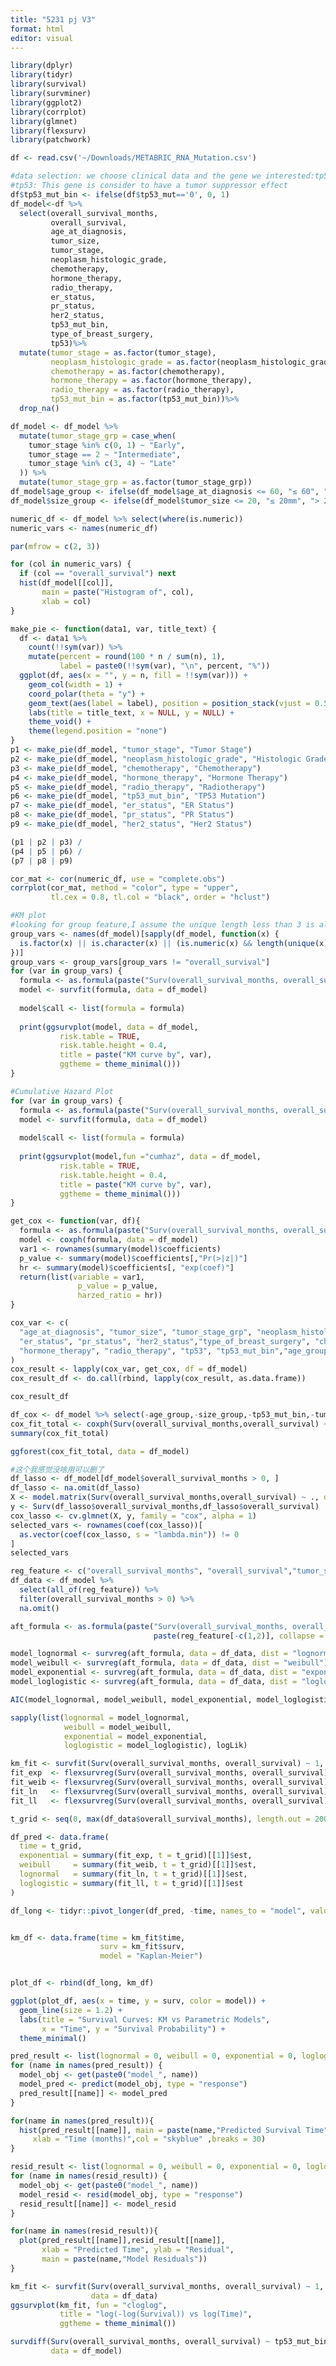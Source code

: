 ```yaml
---
title: "5231 pj V3"
format: html
editor: visual
---
```


```r
library(dplyr)
library(tidyr)
library(survival)
library(survminer)
library(ggplot2)
library(corrplot)
library(glmnet)
library(flexsurv)
library(patchwork)
```

```r
df <- read.csv('~/Downloads/METABRIC_RNA_Mutation.csv')
```

```r
#data selection: we choose clinical data and the gene we interested:tp53
#tp53: This gene is consider to have a tumor suppressor effect
df$tp53_mut_bin <- ifelse(df$tp53_mut=='0', 0, 1)
df_model<-df %>%
  select(overall_survival_months,
         overall_survival,
         age_at_diagnosis,
         tumor_size,
         tumor_stage,
         neoplasm_histologic_grade,
         chemotherapy,
         hormone_therapy,
         radio_therapy,
         er_status,
         pr_status,
         her2_status,
         tp53_mut_bin,
         type_of_breast_surgery,
         tp53)%>%
  mutate(tumor_stage = as.factor(tumor_stage),
         neoplasm_histologic_grade = as.factor(neoplasm_histologic_grade),
         chemotherapy = as.factor(chemotherapy),
         hormone_therapy = as.factor(hormone_therapy),
         radio_therapy = as.factor(radio_therapy),
         tp53_mut_bin = as.factor(tp53_mut_bin))%>%
  drop_na()
```

```r
df_model <- df_model %>%
  mutate(tumor_stage_grp = case_when(
    tumor_stage %in% c(0, 1) ~ "Early",
    tumor_stage == 2 ~ "Intermediate",
    tumor_stage %in% c(3, 4) ~ "Late"
  )) %>%
  mutate(tumor_stage_grp = as.factor(tumor_stage_grp))
df_model$age_group <- ifelse(df_model$age_at_diagnosis <= 60, "≤ 60", "> 60")
df_model$size_group <- ifelse(df_model$tumor_size <= 20, "≤ 20mm", "> 20mm")
```

```r
numeric_df <- df_model %>% select(where(is.numeric))
numeric_vars <- names(numeric_df)

par(mfrow = c(2, 3))  

for (col in numeric_vars) {
  if (col == "overall_survival") next
  hist(df_model[[col]],
       main = paste("Histogram of", col),
       xlab = col)
}
```

```r
make_pie <- function(data1, var, title_text) {
  df <- data1 %>%
    count(!!sym(var)) %>%
    mutate(percent = round(100 * n / sum(n), 1),
           label = paste0(!!sym(var), "\n", percent, "%"))
  ggplot(df, aes(x = "", y = n, fill = !!sym(var))) +
    geom_col(width = 1) +
    coord_polar(theta = "y") +
    geom_text(aes(label = label), position = position_stack(vjust = 0.5), size = 3) +
    labs(title = title_text, x = NULL, y = NULL) +
    theme_void() +
    theme(legend.position = "none")
}
p1 <- make_pie(df_model, "tumor_stage", "Tumor Stage")
p2 <- make_pie(df_model, "neoplasm_histologic_grade", "Histologic Grade")
p3 <- make_pie(df_model, "chemotherapy", "Chemotherapy")
p4 <- make_pie(df_model, "hormone_therapy", "Hormone Therapy")
p5 <- make_pie(df_model, "radio_therapy", "Radiotherapy")
p6 <- make_pie(df_model, "tp53_mut_bin", "TP53 Mutation")
p7 <- make_pie(df_model, "er_status", "ER Status")
p8 <- make_pie(df_model, "pr_status", "PR Status")
p9 <- make_pie(df_model, "her2_status", "Her2 Status")

(p1 | p2 | p3) /
(p4 | p5 | p6) /
(p7 | p8 | p9)
```

```r
cor_mat <- cor(numeric_df, use = "complete.obs")
corrplot(cor_mat, method = "color", type = "upper", 
         tl.cex = 0.8, tl.col = "black", order = "hclust")
```

```r
#KM plot
#looking for group feature,I assume the unique length less than 3 is also group not numeric
group_vars <- names(df_model)[sapply(df_model, function(x) {
  is.factor(x) || is.character(x) || (is.numeric(x) && length(unique(x)) <= 3)
})]
group_vars <- group_vars[group_vars != "overall_survival"]
for (var in group_vars) {
  formula <- as.formula(paste("Surv(overall_survival_months, overall_survival) ~", var))
  model <- survfit(formula, data = df_model)
  
  model$call <- list(formula = formula)
  
  print(ggsurvplot(model, data = df_model,
           risk.table = TRUE,
           risk.table.height = 0.4,
           title = paste("KM curve by", var),
           ggtheme = theme_minimal()))
}
```

```r
#Cumulative Hazard Plot
for (var in group_vars) {
  formula <- as.formula(paste("Surv(overall_survival_months, overall_survival) ~", var))
  model <- survfit(formula, data = df_model)
  
  model$call <- list(formula = formula)
  
  print(ggsurvplot(model,fun ="cumhaz", data = df_model,
           risk.table = TRUE,
           risk.table.height = 0.4,
           title = paste("KM curve by", var),
           ggtheme = theme_minimal()))
}
```

```r
get_cox <- function(var, df){
  formula <- as.formula(paste("Surv(overall_survival_months, overall_survival) ~", var))
  model <- coxph(formula, data = df_model)
  var1 <- rownames(summary(model)$coefficients)
  p_value <- summary(model)$coefficients[,"Pr(>|z|)"]
  hr <- summary(model)$coefficients[, "exp(coef)"]
  return(list(variable = var1,
               p_value = p_value,
               harzed_ratio = hr))
}

cox_var <- c(
  "age_at_diagnosis", "tumor_size", "tumor_stage_grp", "neoplasm_histologic_grade",
  "er_status", "pr_status", "her2_status","type_of_breast_surgery", "chemotherapy",
  "hormone_therapy", "radio_therapy", "tp53", "tp53_mut_bin","age_group","size_group"
)
cox_result <- lapply(cox_var, get_cox, df = df_model)
cox_result_df <- do.call(rbind, lapply(cox_result, as.data.frame))
```

```r
cox_result_df
```

```r
df_cox <- df_model %>% select(-age_group,-size_group,-tp53_mut_bin,-tumor_stage)
cox_fit_total <- coxph(Surv(overall_survival_months,overall_survival) ~ ., data = df_cox)
summary(cox_fit_total)
```

```r
ggforest(cox_fit_total, data = df_model)
```

```r
#这个我感觉没啥用可以删了
df_lasso <- df_model[df_model$overall_survival_months > 0, ]
df_lasso <- na.omit(df_lasso)
X <- model.matrix(Surv(overall_survival_months,overall_survival) ~ ., data = df_lasso)[, -1]
y <- Surv(df_lasso$overall_survival_months,df_lasso$overall_survival)
cox_lasso <- cv.glmnet(X, y, family = "cox", alpha = 1)
selected_vars <- rownames(coef(cox_lasso))[
  as.vector(coef(cox_lasso, s = "lambda.min")) != 0
]
selected_vars
```

```r
reg_feature <- c("overall_survival_months", "overall_survival","tumor_stage","neoplasm_histologic_grade","type_of_breast_surgery","chemotherapy","hormone_therapy","tp53")
df_data <- df_model %>%
  select(all_of(reg_feature)) %>%
  filter(overall_survival_months > 0) %>%
  na.omit()
```

```r
aft_formula <- as.formula(paste("Surv(overall_survival_months, overall_survival) ~", 
                                paste(reg_feature[-c(1,2)], collapse = " + ")))
```

```r
model_lognormal <- survreg(aft_formula, data = df_data, dist = "lognormal")
model_weibull <- survreg(aft_formula, data = df_data, dist = "weibull")
model_exponential <- survreg(aft_formula, data = df_data, dist = "exponential")
model_loglogistic <- survreg(aft_formula, data = df_data, dist = "loglogistic")
```

```r
AIC(model_lognormal, model_weibull, model_exponential, model_loglogistic)
```

```r
sapply(list(lognormal = model_lognormal,
            weibull = model_weibull,
            exponential = model_exponential,
            loglogistic = model_loglogistic), logLik)
```

```r
km_fit <- survfit(Surv(overall_survival_months, overall_survival) ~ 1, data = df_data)
fit_exp  <- flexsurvreg(Surv(overall_survival_months, overall_survival) ~ 1, data = df_data, dist = "exponential")
fit_weib <- flexsurvreg(Surv(overall_survival_months, overall_survival) ~ 1, data = df_data, dist = "weibull")
fit_ln   <- flexsurvreg(Surv(overall_survival_months, overall_survival) ~ 1, data = df_data, dist = "lnorm")
fit_ll   <- flexsurvreg(Surv(overall_survival_months, overall_survival) ~ 1, data = df_data, dist = "llogis")

t_grid <- seq(0, max(df_data$overall_survival_months), length.out = 200)

df_pred <- data.frame(
  time = t_grid,
  exponential = summary(fit_exp, t = t_grid)[[1]]$est,
  weibull     = summary(fit_weib, t = t_grid)[[1]]$est,
  lognormal   = summary(fit_ln, t = t_grid)[[1]]$est,
  loglogistic = summary(fit_ll, t = t_grid)[[1]]$est
)

df_long <- tidyr::pivot_longer(df_pred, -time, names_to = "model", values_to = "surv")


km_df <- data.frame(time = km_fit$time,
                    surv = km_fit$surv,
                    model = "Kaplan-Meier")


plot_df <- rbind(df_long, km_df)

ggplot(plot_df, aes(x = time, y = surv, color = model)) +
  geom_line(size = 1.2) +
  labs(title = "Survival Curves: KM vs Parametric Models",
       x = "Time", y = "Survival Probability") +
  theme_minimal()

```

```r
pred_result <- list(lognormal = 0, weibull = 0, exponential = 0, loglogistic = 0)
for (name in names(pred_result)) {
  model_obj <- get(paste0("model_", name))  
  model_pred <- predict(model_obj, type = "response")
  pred_result[[name]] <- model_pred 
}
```

```r
for(name in names(pred_result)){
  hist(pred_result[[name]], main = paste(name,"Predicted Survival Time"), 
     xlab = "Time (months)",col = "skyblue" ,breaks = 30)
}
```

```r
resid_result <- list(lognormal = 0, weibull = 0, exponential = 0, loglogistic = 0)
for (name in names(resid_result)) {
  model_obj <- get(paste0("model_", name))  
  model_resid <- resid(model_obj, type = "response")
  resid_result[[name]] <- model_resid
}
```

```r
for(name in names(resid_result)){
  plot(pred_result[[name]],resid_result[[name]],
       xlab = "Predicted Time", ylab = "Residual",
       main = paste(name,"Model Residuals"))
}
```

```r
km_fit <- survfit(Surv(overall_survival_months, overall_survival) ~ 1, 
                  data = df_data)
ggsurvplot(km_fit, fun = "cloglog", 
           title = "log(-log(Survival)) vs log(Time)", 
           ggtheme = theme_minimal())
```

```r
survdiff(Surv(overall_survival_months, overall_survival) ~ tp53_mut_bin,
         data = df_model)
```

